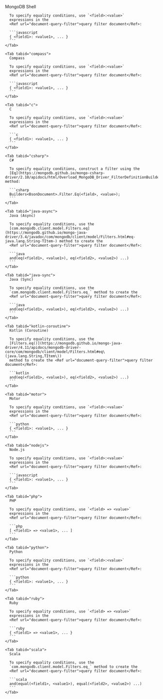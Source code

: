 <Extract>
  <Tabs tabset="drivers">
    <Tab tabid="shell">
      MongoDB Shell

      To specify equality conditions, use `<field>:<value>`
      expressions in the
      <Ref url="document-query-filter">query filter document</Ref>:

      ```javascript
      { <field1>: <value1>, ... }
      ```
    </Tab>

    <Tab tabid="compass">
      Compass

      To specify equality conditions, use `<field>:<value>`
      expressions in the
      <Ref url="document-query-filter">query filter document</Ref>:

      ```javascript
      { <field1>: <value1>, ... }
      ```
    </Tab>

    <Tab tabid="c">
      C

      To specify equality conditions, use `<field>:<value>`
      expressions in the
      <Ref url="document-query-filter">query filter document</Ref>:

      ```c
      { <field1>: <value1>, ... }
      ```
    </Tab>

    <Tab tabid="csharp">
      C#

      To specify equality conditions, construct a filter using the
      [Eq](https://mongodb.github.io/mongo-csharp-driver/2.10/apidocs/html/Overload_MongoDB_Driver_FilterDefinitionBuilder_1_Eq.htm) method:

      ```csharp
      Builders<BsonDocument>.Filter.Eq(<field>, <value>);
      ```
    </Tab>

    <Tab tabid="java-async">
      Java (Async)

      To specify equality conditions, use the
      [com.mongodb.client.model.Filters.eq](https://mongodb.github.io/mongo-java-driver/3.4/javadoc/com/mongodb/client/model/Filters.html#eq-java.lang.String-TItem-) method to create the
      <Ref url="document-query-filter">query filter document</Ref>:

      ```java
      and(eq(<field1>, <value1>), eq(<field2>, <value2>) ...)
      ```
    </Tab>

    <Tab tabid="java-sync">
      Java (Sync)

      To specify equality conditions, use the
      `com.mongodb.client.model.Filters.eq_` method to create the
      <Ref url="document-query-filter">query filter document</Ref>:

      ```java
      and(eq(<field1>, <value1>), eq(<field2>, <value2>) ...)
      ```
    </Tab>

    <Tab tabid="kotlin-coroutine">
      Kotlin (Coroutine)

      To specify equality conditions, use the
      [Filters.eq()](https://mongodb.github.io/mongo-java-driver/4.11/apidocs/mongodb-driver-core/com/mongodb/client/model/Filters.html#eq\(java.lang.String,TItem\))
      method to create the <Ref url="document-query-filter">query filter document</Ref>:

      ```kotlin
      and(eq(<field1>, <value1>), eq(<field2>, <value2>) ...)
      ```
    </Tab>

    <Tab tabid="motor">
      Motor

      To specify equality conditions, use `<field>:<value>`
      expressions in the
      <Ref url="document-query-filter">query filter document</Ref>:

      ```python
      { <field1>: <value1>, ... }
      ```
    </Tab>

    <Tab tabid="nodejs">
      Node.js

      To specify equality conditions, use `<field>:<value>`
      expressions in the
      <Ref url="document-query-filter">query filter document</Ref>:

      ```javascript
      { <field1>: <value1>, ... }
      ```
    </Tab>

    <Tab tabid="php">
      PHP

      To specify equality conditions, use `<field> => <value>`
      expressions in the
      <Ref url="document-query-filter">query filter document</Ref>:

      ```php
      [ <field1> => <value1>, ... ]
      ```
    </Tab>

    <Tab tabid="python">
      Python

      To specify equality conditions, use `<field>:<value>`
      expressions in the
      <Ref url="document-query-filter">query filter document</Ref>:

      ```python
      { <field1>: <value1>, ... }
      ```
    </Tab>

    <Tab tabid="ruby">
      Ruby

      To specify equality conditions, use `<field> => <value>`
      expressions in the
      <Ref url="document-query-filter">query filter document</Ref>:

      ```ruby
      { <field1> => <value1>, ... }
      ```
    </Tab>

    <Tab tabid="scala">
      Scala

      To specify equality conditions, use the
      `com.mongodb.client.model.Filters.eq_` method to create the
      <Ref url="document-query-filter">query filter document</Ref>:

      ```scala
      and(equal(<field1>, <value1>), equal(<field2>, <value2>) ...)
      ```
    </Tab>
  </Tabs>
</Extract>
